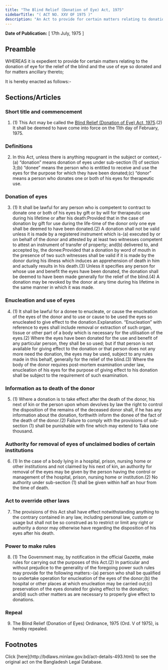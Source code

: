 ```yaml
---
title: "The Blind Relief (Donation of Eye) Act, 1975"
sidebarTitle: "( ACT NO. XXV OF 1975 )"
description: "An Act to provide for certain matters relating to donation of eye."
---
```


**Date of Publication:** [ 17th July, 1975 ]

## Preamble

WHEREAS it is expedient to provide for certain matters relating to the donation of eye for the relief of the blind and the use of eye so donated and for matters ancillary thereto;

It is hereby enacted as follows:-

## Sections/Articles

### Short title and commencement

1. (1) This Act may be called the [Blind Relief (Donation of Eye) Act, 1975](/laws/act-493 "Blind Relief (Donation of Eye) Act, 1975").(2) It shall be deemed to have come into force on the 11th day of February, 1975.

### Definitions

2. In this Act, unless there is anything repugnant in the subject or context,-(a) “donation” means donation of eyes under sub-section (1) of section 3;(b) “donee” means the person who is entitled to receive and use the eyes for the purpose for which they have been donated;(c) “donor” means a person who donates one or both of his eyes for therapeutic use.

### Donation of eyes

3. (1) It shall be lawful for any person who is competent to contract to donate one or both of his eyes by gift or by will for therapeutic use during his lifetime or after his death:Provided that in the case of donation by gift for use during the life-time of the donor only one eye shall be deemed to have been donated.(2) A donation shall not be valid unless it is made by a registered instrument which is-(a) executed by or on behalf of the donor and attested by at least two witnesses competent to attest an instrument of transfer of property; and(b) delivered to, and accepted by, the donee:Provided that a donation by word of mouth in the presence of two such witnesses shall be valid if it is made by the donor during his illness which induces an apprehension of death in him and actually results in his death.(3) Unless it specifies any person for whose use and benefit the eyes have been donated, the donation shall be deemed to have been made generally for the relief of the blind.(4) A donation may be revoked by the donor at any time during his lifetime in the same manner in which it was made.

### Enucleation and use of eyes

4. (1) It shall be lawful for a donee to enucleate, or cause the enucleation of the eyes of the donor and to use or cause to be used the eyes so enucleated to give effect to the donation.Explanation. “Enucleation” with reference to eyes shall include removal or extraction of such organ, tissue or other part of a body which is necessary for the utilisation of the eyes.(2) Where the eyes have been donated for the use and benefit of any particular person, they shall be so used; but if that person is not available for giving effect to the donation or that person does not any more need the donation, the eyes may be used, subject to any rules made in this behalf, generally for the relief of the blind.(3) Where the body of the donor requires post-mortem examination under law, enucleation of his eyes for the purpose of giving effect to his donation shall be subject to the requirement of such examination.

### Information as to death of the donor

5. (1) Where a donation is to take effect after the death of the donor, his next of kin or the person upon whom devolves by law the right to control the disposition of the remains of the deceased donor shall, if he has any information about the donation, forthwith inform the donee of the fact of the death of the donor.(2) Failure to comply with the provisions of sub-section (1) shall be punishable with fine which may extend to Taka one thousand.

### Authority for removal of eyes of unclaimed bodies of certain institutions

6. (1) In the case of a body lying in a hospital, prison, nursing home or other institutions and not claimed by his next of kin, an authority for removal of the eyes may be given by the person having the control or management of the hospital, prison, nursing home or institution.(2) No authority under sub-section (1) shall be given within half an hour from the time of death.

### Act to override other laws

7. The provisions of this Act shall have effect notwithstanding anything to the contrary contained in any law, including personal law, custom or usage but shall not be so construed as to restrict or limit any right or authority a donor may otherwise have regarding the disposition of his eyes after his death.

### Power to make rules

8. (1) The Government may, by notification in the official Gazette, make rules for carrying out the purposes of this Act.(2) In particular and without prejudice to the generality of the foregoing power such rules may provide for the following matters:-(a) person who shall be qualified to undertake operation for enucleation of the eyes of the donor;(b) the hospital or other places at which enucleation may be carried out;(c) preservation of the eyes donated for giving effect to the donation; and(d) such other matters as are necessary to properly give effect to donations.

### Repeal

9. The Blind Relief (Donation of Eyes) Ordinance, 1975 (Ord. V of 1975), is hereby repealed.

## Footnotes

<Note>
  Click [here](http://bdlaws.minlaw.gov.bd/act-details-493.html) to see the original act on the Bangladesh Legal Database.
</Note>
